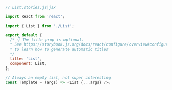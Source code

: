 ```js
// List.stories.js|jsx

import React from 'react';

import { List } from './List';

export default {
  /* 👇 The title prop is optional.
  * See https://storybook.js.org/docs/react/configure/overview#configure-story-loading
  * to learn how to generate automatic titles
  */
  title: 'List',
  component: List,
};

// Always an empty list, not super interesting
const Template = (args) => <List {...args} />;
```
